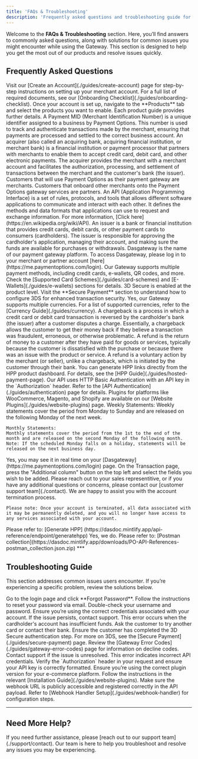 ```yaml
---
title: 'FAQs & Troubleshooting'
description: 'Frequently asked questions and troubleshooting guide for merchants using the Gateway.'
---
```


Welcome to the **FAQs & Troubleshooting** section. Here, you’ll find answers to commonly asked questions, along with solutions for common issues you might encounter while using the Gateway. This section is designed to help you get the most out of our products and resolve issues quickly.

## **Frequently Asked Questions**

<Accordion title="Getting Started">
  <Accordion title="How do I create a Merchant Account?">
    Visit our [Create an Account](./guides/create-account) page for step-by-step instructions on setting up your merchant account.
  </Accordion>

  <Accordion title="What documents are needed to onboard as a merchant?">
    For a full list of required documents, see our [Onboarding Checklist](./guides/onboarding-checklist).
  </Accordion>

  <Accordion title="How do I add products to my account?">
    Once your account is set up, navigate to the **Products** tab and select the products you want to enable. Each product guide provides further details.
  </Accordion>

  <Accordion title="What is MID?">
    A Payment MID (Merchant Identification Number) is a unique identifier assigned to a business by Payment Options. This number is used to track and authenticate transactions made by the merchant, ensuring that payments are processed and settled to the correct business account.
  </Accordion>

  <Accordion title="What is acquirer?">
    An acquirer (also called an acquiring bank, acquiring financial institution, or merchant bank) is a financial institution or payment processor that partners with merchants to enable them to accept credit card, debit card, and other electronic payments. The acquirer provides the merchant with a merchant account and facilitates the authorization, processing, and settlement of transactions between the merchant and the customer's bank (the issuer).
  </Accordion>

  <Accordion title="What is merchant?">
    Customers that will use Payment Options as their payment gateway are merchants.
  </Accordion>

  <Accordion title="What is partner (reseller)?">
    Customers that onboard other merchants onto the Payment Options gateway services are partners.
  </Accordion>

  <Accordion title="What is API?">
    An API (Application Programming Interface) is a set of rules, protocols, and tools that allows different software applications to communicate and interact with each other. It defines the methods and data formats that applications can use to request and exchange information. For more information, [Click here](https://en.wikipedia.org/wiki/API).
  </Accordion>

  <Accordion title="What is an issuer?">
    An issuer is a bank or financial institution that provides credit cards, debit cards, or other payment cards to consumers (cardholders). The issuer is responsible for approving the cardholder's application, managing their account, and making sure the funds are available for purchases or withdrawals.
  </Accordion>

  <Accordion title="What is Dasgateway?">
    Dasgateway is the name of our payment gateway platform. To access Dasgateway, please log in to your merchant or partner account [here](https://me.paymentoptions.com/login).
  </Accordion>
</Accordion>

<Accordion title="Payment Processing">
  <Accordion title="What payment methods does the Gateway support?">
    Our Gateway supports multiple payment methods, including credit cards, e-wallets, QR codes, and more. Check the [Supported Card Schemes](./guides/card-schemes) and [E-Wallets](./guides/e-wallets) sections for details.
  </Accordion>

  <Accordion title="How do I enable 3D Secure (3DS) transactions?">
    3D Secure is enabled at the product level. Visit the **Secure Payment** section to understand how to configure 3DS for enhanced transaction security.
  </Accordion>

  <Accordion title="Can I process multi-currency payments?">
    Yes, our Gateway supports multiple currencies. For a list of supported currencies, refer to the [Currency Guide](./guides/currency).
  </Accordion>

  <Accordion title="What is chargeback?">
    A chargeback is a process in which a credit card or debit card transaction is reversed by the cardholder's bank (the issuer) after a customer disputes a charge. Essentially, a chargeback allows the customer to get their money back if they believe a transaction was fraudulent, erroneous, or otherwise problematic.
  </Accordion>

  <Accordion title="What is refund?">
    A refund is the return of money to a customer after they have paid for goods or services, typically because the customer is dissatisfied with the purchase or because there was an issue with the product or service. A refund is a voluntary action by the merchant (or seller), unlike a chargeback, which is initiated by the customer through their bank.
  </Accordion>
</Accordion>

<Accordion title="Technical Integration">
  <Accordion title="How do I generate an HPP (Hosted Payment Page) link?">
    You can generate HPP links directly from the HPP product dashboard. For details, see the [HPP Guide](./guides/hosted-payment-page).
  </Accordion>

  <Accordion title="What are the authentication requirements for API calls?">
    Our API uses HTTP Basic Authentication with an API key in the `Authorization` header. Refer to the [API Authentication](./guides/authentication) page for details.
  </Accordion>

  <Accordion title="Where can I download e-commerce plugins?">
    Plugins for platforms like WooCommerce, Magento, and Shopify are available on our [Website Plugins](./guides/website-plugins) page.
  </Accordion>
</Accordion>

<Accordion title="Gateway">
  <Accordion title="When will the statement come out?">
    Weekly Statements:
    Weekly statements cover the period from Monday to Sunday and are released on the following Monday of the next week.

    Monthly Statements:
    Monthly statements cover the period from the 1st to the end of the month and are released on the second Monday of the following month.
    Note: If the scheduled Monday falls on a holiday, statements will be released on the next business day.
  </Accordion>

  <Accordion title="Can I see transactions in real time?">
    Yes, you may see it in real time on your [Dasgateway](https://me.paymentoptions.com/login) page.
  </Accordion>

  <Accordion title="How do I add extra columns in the gateway?">
    On the Transaction page, press the "Additional column" button on the top left and select the fields you wish to be added.
  </Accordion>

  <Accordion title="How do I terminate my account?">
    Please reach out to your sales representitive, or if you have any additional questions or concerns, please contact our [customer support team](./contact). We are happy to assist you with the account termination process.

    Please note: Once your account is terminated, all data associated with it may be permanently deleted, and you will no longer have access to any services associated with your account.
  </Accordion>
</Accordion>

<Accordion title="Developer Tools and Resources">
  <Accordion title="Where can I find sample code for integration?">
    Please refer to: [Generate HPP] (https://dasdoc.mintlify.app/api-reference/endpoint/generatehpp)
  </Accordion>

  <Accordion title="Do you offer Postman collections for testing?">
    Yes, we do. Please refer to: [Postman collection](https://dasdoc.mintlify.app/downloads/PO-API-References-postman_collection.json.zip)
  </Accordion>
</Accordion>
***

## **Troubleshooting Guide**

This section addresses common issues users encounter. If you’re experiencing a specific problem, review the solutions below.

<Accordion title="Account Issues">
  <Accordion title="I forgot my password. How can I reset it?">
    Go to the login page and click **Forgot Password**. Follow the instructions to reset your password via email.
  </Accordion>

  <Accordion title="Why am I receiving a 'Login Failed' error?">
    Double-check your username and password. Ensure you’re using the correct credentials associated with your account. If the issue persists, contact support.
  </Accordion>
</Accordion>

<Accordion title="Payment Errors">
  <Accordion title="What does the 'Insufficient Funds' error mean?">
    This error occurs when the cardholder's account has insufficient funds. Ask the customer to try another card or contact their bank.
  </Accordion>

  <Accordion title="How can I resolve a '3DS Authentication Failed' error?">
    Ensure the customer has completed the 3D Secure authentication step. For more on 3DS, see the [Secure Payment](./guides/secure-payment) page.
  </Accordion>

  <Accordion title="Transaction was declined without a clear reason. What should I do?">
    Review the [Gateway Error Codes](./guides/gateway-error-codes) page for information on decline codes. Contact support if the issue is unresolved.
  </Accordion>
</Accordion>

<Accordion title="Technical Issues">
  <Accordion title="API request is returning a 401 Unauthorized error. What does this mean?">
    This error indicates incorrect API credentials. Verify the `Authorization` header in your request and ensure your API key is correctly formatted.
  </Accordion>

  <Accordion title="My plugin installation failed. How can I fix this?">
    Ensure you’re using the correct plugin version for your e-commerce platform. Follow the instructions in the relevant [Installation Guide](./guides/website-plugins).
  </Accordion>

  <Accordion title="Webhook events aren’t being received. What should I check?">
    Make sure the webhook URL is publicly accessible and registered correctly in the API payload. Refer to [Webhook Handler Setup](./guides/webhook-handler) for configuration steps.
  </Accordion>
</Accordion>

***

## **Need More Help?**

<Card title="Contact Support" icon="life-ring" href="/support/contact">
  If you need further assistance, please [reach out to our support team](./support/contact). Our team is here to help you troubleshoot and resolve any issues you may be experiencing.
</Card>